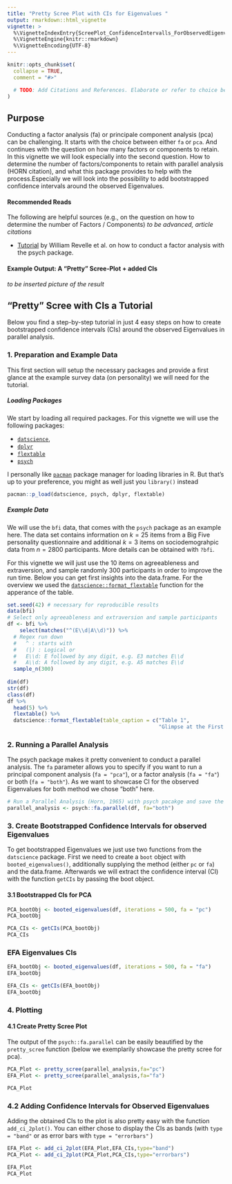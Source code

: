 ```yaml
---
title: "Pretty Scree Plot with CIs for Eigenvalues "
output: rmarkdown::html_vignette
vignette: >
  %\VignetteIndexEntry{ScreePlot_ConfidenceIntervalls_ForObservedEigenvalues}
  %\VignetteEngine{knitr::rmarkdown}
  %\VignetteEncoding{UTF-8}
---
```


```r
knitr::opts_chunk$set(
  collapse = TRUE,
  comment = "#>"

  # TODO: Add Citations and References. Elaborate or refer to choice between fa and PCA
)
```
## Purpose

Conducting a factor analysis (fa) or principale component analysis (pca) can be 
challenging. It starts with the choice between either `fa` or `pca`. And continues
with the question on how many factors or components to retain.
In this vignette we will look especially into the second question. How to determine the
number of factors/components to retain with parallel analysis (HORN citation), 
and what this package provides to help with the process.Especially we will look into the possibility to add bootstrapped confidence intervals around the observed Eigenvalues.

#### Recommended Reads

The following are helpful sources (e.g., on the question on how to determine the number of Factors / Components)
_to be advanced, article citations_

* [Tutorial](http://personality-project.org/r/psych/HowTo/factor.pdf) by William Revelle et al. on how to conduct a factor analysis with the psych package.

#### Example Output: A "Pretty" Scree-Plot + added CIs 
_to be inserted picture of the result_

## "Pretty" Scree with CIs a Tutorial

Below you find a step-by-step tutorial in just 4 easy steps on how to create 
bootstrapped confidence intervals (CIs) around the observed Eigenvalues in parallel analysis. 

### 1. Preparation and Example Data
  
This first section will setup the necessary packages and provide a first glance
at the example survey data (on personality) we will need for the tutorial.

##### Loading Packages 

We start by loading all required packages. For this vignette we will use the following packages:

* [`datscience`](https://buedenbender.github.io/datscience/index.html), 
* [`dplyr`](https://dplyr.tidyverse.org/) 
* [`flextable`](https://davidgohel.github.io/flextable/) 
* [`psych`](https://cran.r-project.org/web/packages/psych/psych.pdf)   

I personally like [`pacman`](https://www.rdocumentation.org/packages/pacman/versions/0.5.1) 
package manager for loading libraries in R. But that's up to your preference, you might as well just you `library()` instead

```r
pacman::p_load(datscience, psych, dplyr, flextable)
```

##### Example Data

We will use the `bfi` data, that comes with the `psych` package as an example here.
The data set contains information on $k = 25$ items from a Big Five personality questionnaire and
additional $k = 3$ items on sociodemograhpic data from $n = 2800$ participants.
More details can be obtained with `?bfi`.  
  
For this vignette we will just use the 10 items on agreeableness and extraversion,
and sample randomly 300 participants in order to improve the run time.
Below you can get first insights into the data.frame. For the overview we used the [`datscience::format_flextable`](https://buedenbender.github.io/datscience/reference/format_flextable.html) function for the apperance of the table.

```r
set.seed(42) # necessary for reproducible results
data(bfi)
# Select only agreeableness and extraversion and sample participants
df <- bfi %>%  
    select(matches("^(E\\d|A\\d)")) %>% 
  # Regex run down 
  #   ^ : starts with
  #   (|) : Logical or
  #   E\\d: E followed by any digit, e.g. E3 matches E\\d
  #   A\\d: A followed by any digit, e.g. A5 matches E\\d
  sample_n(300)
  
dim(df)
str(df)
class(df)
df %>%
  head(5) %>%
  flextable() %>%
  datscience::format_flextable(table_caption = c("Table 1", 
                                                 "Glimpse at the First 5 Rows of Shortened bfi Data"))
```

### 2. Running a Parallel Analysis

The psych package makes it pretty convenient to conduct a parallel analysis.
The `fa` parameter allows you to specify if you want to run a principal component
analysis (`fa = "pca"`), or a factor analysis (`fa = "fa"`) or both (`fa = "both"`).
As we want to showcase CI for the observed Eigenvalues for both method we chose
"both" here.


```r
# Run a Parallel Analysis (Horn, 1965) with psych pacakge and save the parallel object
parallel_analysis <- psych::fa.parallel(df, fa="both")
```
  
  
### 3. Create Bootstrapped Confidence Intervals for observed Eigenvalues

To get bootstrapped Eigenvalues we just use two functions from the `datscience`
package. First we need to create a `boot` object with `booted_eigenvalues()`,
additionally supplying the method (either `pc` or `fa`) and the data.frame.
Afterwards we will extract the confidence interval (CI) with the function 
`getCIs` by passing the boot object.

#### 3.1 Bootstrapped CIs for PCA

```r
PCA_bootObj <- booted_eigenvalues(df, iterations = 500, fa = "pc")
PCA_bootObj

PCA_CIs <- getCIs(PCA_bootObj)
PCA_CIs
```

### EFA Eigenvalues CIs

```r
EFA_bootObj <- booted_eigenvalues(df, iterations = 500, fa = "fa")
EFA_bootObj

EFA_CIs <- getCIs(EFA_bootObj)
EFA_bootObj
```

### 4. Plotting

#### 4.1 Create Pretty Scree Plot

The output of the `psych::fa.parallel` can be easily beautified by the
`pretty_scree` function (below we exemplarily showcase the pretty scree for pca).


```r
PCA_Plot <- pretty_scree(parallel_analysis,fa="pc")
EFA_Plot <- pretty_scree(parallel_analysis,fa="fa")

PCA_Plot
```

### 4.2 Adding Confidence Intervals for Observed Eigenvalues

Adding the obtained CIs to the plot is also pretty easy with the function
`add_ci_2plot()`. You can either chose to display the CIs as bands (with 
`type = "band"` or as error bars with `type = "errorbars"` )

```r
EFA_Plot <- add_ci_2plot(EFA_Plot,EFA_CIs,type="band")
PCA_Plot <- add_ci_2plot(PCA_Plot,PCA_CIs,type="errorbars")

EFA_Plot
PCA_Plot
```
